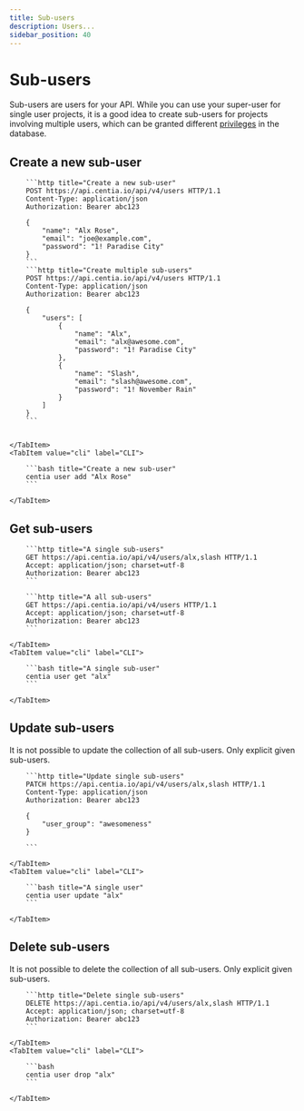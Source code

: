 ```yaml
---
title: Sub-users
description: Users...
sidebar_position: 40
---
```



# Sub-users

Sub-users are users for your API. While you can use your super-user for single user projects, it is a good idea to create sub-users for projects involving multiple users, which can be granted different [privileges](./privileges.mdx) in the database.

## Create a new sub-user

<Tabs>
    <TabItem value="http" label="HTTP" default>

        ```http title="Create a new sub-user"
        POST https://api.centia.io/api/v4/users HTTP/1.1
        Content-Type: application/json
        Authorization: Bearer abc123

        {
            "name": "Alx Rose",
            "email": "joe@example.com",
            "password": "1! Paradise City"
        }
        ```
        ```http title="Create multiple sub-users"
        POST https://api.centia.io/api/v4/users HTTP/1.1
        Content-Type: application/json
        Authorization: Bearer abc123

        {
            "users": [
                {
                    "name": "Alx",
                    "email": "alx@awesome.com",
                    "password": "1! Paradise City"
                },
                {
                    "name": "Slash",
                    "email": "slash@awesome.com",
                    "password": "1! November Rain"
                }
            ]
        }
        ```


    </TabItem>
    <TabItem value="cli" label="CLI">

        ```bash title="Create a new sub-user"
        centia user add "Alx Rose"
        ```

    </TabItem>
</Tabs>

## Get sub-users

<Tabs>
    <TabItem value="http" label="HTTP" default>

        ```http title="A single sub-users"
        GET https://api.centia.io/api/v4/users/alx,slash HTTP/1.1
        Accept: application/json; charset=utf-8
        Authorization: Bearer abc123
        ```

        ```http title="A all sub-users"
        GET https://api.centia.io/api/v4/users HTTP/1.1
        Accept: application/json; charset=utf-8
        Authorization: Bearer abc123
        ```

    </TabItem>
    <TabItem value="cli" label="CLI">

        ```bash title="A single sub-user"
        centia user get "alx"
        ```

    </TabItem>
</Tabs>

## Update sub-users

It is not possible to update the collection of all sub-users. Only explicit given sub-users.

<Tabs>
    <TabItem value="http" label="HTTP" default>

        ```http title="Update single sub-users"
        PATCH https://api.centia.io/api/v4/users/alx,slash HTTP/1.1
        Content-Type: application/json
        Authorization: Bearer abc123

        {
            "user_group": "awesomeness"
        }

        ```

    </TabItem>
    <TabItem value="cli" label="CLI">

        ```bash title="A single user"
        centia user update "alx"
        ```

    </TabItem>
</Tabs>

## Delete sub-users

It is not possible to delete the collection of all sub-users. Only explicit given sub-users.


<Tabs>
    <TabItem value="http" label="HTTP" default>

        ```http title="Delete single sub-users"
        DELETE https://api.centia.io/api/v4/users/alx,slash HTTP/1.1
        Accept: application/json; charset=utf-8
        Authorization: Bearer abc123
        ```

    </TabItem>
    <TabItem value="cli" label="CLI">

        ```bash
        centia user drop "alx"
        ```

    </TabItem>
</Tabs>

